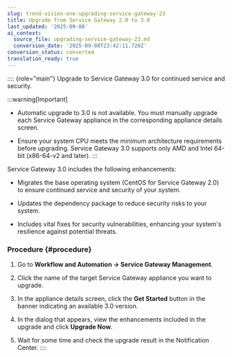 ```yaml
---
slug: trend-vision-one-upgrading-service-gateway-23
title: Upgrade from Service Gateway 2.0 to 3.0
last_updated: '2025-09-08'
ai_context:
  source_file: upgrading-service-gateway-23.md
  conversion_date: '2025-09-08T23:42:11.726Z'
conversion_status: converted
translation_ready: true
---
```


:::: {role="main"}
Upgrade to Service Gateway 3.0 for continued service and security.

:::warning[Important]

- Automatic upgrade to 3.0 is not available. You must manually upgrade each Service Gateway appliance in the corresponding appliance details screen.

- Ensure your system CPU meets the minimum architecture requirements before upgrading. Service Gateway 3.0 supports only AMD and Intel 64-bit (x86-64-v2 and later).
:::

Service Gateway 3.0 includes the following enhancements:

- Migrates the base operating system (CentOS for Service Gateway 2.0) to ensure continued service and security of your system.

- Updates the dependency package to reduce security risks to your system.

- Includes vital fixes for security vulnerabilities, enhancing your system's resilience against potential threats.

### Procedure {#procedure}

1.  Go to **Workflow and Automation → Service Gateway Management**.

2.  Click the name of the target Service Gateway appliance you want to upgrade.

3.  In the appliance details screen, click the **Get Started** button in the banner indicating an available 3.0 version.

4.  In the dialog that appears, view the enhancements included in the upgrade and click **Upgrade Now**.

5.  Wait for some time and check the upgrade result in the Notification Center.
::::

